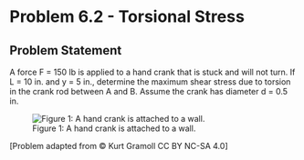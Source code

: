 # Problem 6.2 - Torsional Stress {.unnumbered}

## Problem Statement

A force F = 150 lb is applied to a hand crank that is stuck and will not turn. If L = 10 in. and y = 5 in., determine the maximum shear stress due to torsion in the crank rod between A and B. Assume the crank has diameter d = 0.5 in.

![Figure 1: A hand crank is attached to a wall.](images/267.png){fig-alt="A hand crank is attached to the wall. Member AB is attached the wall and member CD is where the force is applied. AB and CD are length L and BC has length y."}

\[Problem adapted from © Kurt Gramoll CC BY NC-SA 4.0\]